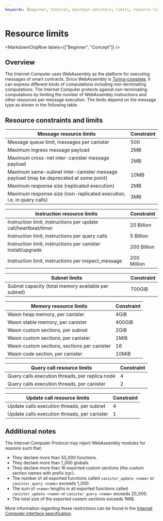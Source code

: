 ```yaml
---
keywords: [beginner, tutorial, maintain canisters, limits, resource limits]
---
```



# Resource limits

<MarkdownChipRow labels={["Beginner", "Concept"]} />

## Overview

The Internet Computer uses WebAssembly as the platform for executing messages of smart contracts.
Since WebAssembly is [Turing-complete](https://en.wikipedia.org/wiki/Turing_completeness), it can express different kinds of computations including non-terminating computations.
The Internet Computer protects against non-terminating computations by limiting the number of WebAssembly instructions and other resources per message execution.
The limits depend on the message type as shown in the following table.

## Resource constraints and limits

| Message resource limits                                                              | Constraint  |
| ------------------------------------------------------------------------------------ | ----------- |
| Message queue limit, messages per canister                                           | 500         |
| Maximum ingress message payload                                                      | 2MB         |
| Maximum cross-net inter-canister message payload                                     | 2MB         |
| Maximum same-subnet inter-canister message payload (may be deprecated at some point) | 10MB        |
| Maximum response size (replicated execution)                                         | 2MB         |
| Maximum response size (non-replicated execution, i.e. in query calls)                | 3MB         |

| Instruction resource limits                                                          | Constraint  |
| ------------------------------------------------------------------------------------ | ----------- |
| Instruction limit, instructions per update call/heartbeat/timer                      | 20 Billion  |
| Instruction limit, instructions per query calls                                      | 5 Billion   |
| Instruction limit, instructions per canister install/upgrade                         | 200 Billion |
| Instruction limit, instructions per inspect_message                                  | 200 Million |

| Subnet limits                                                                        | Constraint  |
| ------------------------------------------------------------------------------------ | ----------- |
| Subnet capacity (total memory available per subnet)                                  | 700GiB      |

| Memory resource limits                                                               | Constraint  |
| ------------------------------------------------------------------------------------ | ----------- |
| Wasm heap memory, per canister                                                       | 4GiB        |
| Wasm stable memory, per canister                                                     | 400GiB      |
| Wasm custom sections, per subnet                                                     | 2GiB        |
| Wasm custom sections, per canister                                                   | 1MiB        |
| Wasm custom sections, sections per canister                                          | 16          |
| Wasm code section, per canister                                                      | 10MiB       |

| Query call resource limits                                                           | Constraint  |
| ------------------------------------------------------------------------------------ | ----------- |
| Query calls execution threads, per replica node                                      | 4           |
| Query calls execution threads, per canister                                          | 2           |

| Update call resource limits                                                          | Constraint  |
| ------------------------------------------------------------------------------------ | ----------- |
| Update calls execution threads, per subnet                                           | 4           |
| Update calls execution threads, per canister                                         | 1           |

## Additional notes

The Internet Computer Protocol may reject WebAssembly modules for reasons such that:

- They declare more than 50_000 functions.
- They declare more than 1_000 globals.
- They declare more than 16 exported custom sections (the custom section names with prefix icp:).
- The number of all exported functions called `canister_update <name>` or `canister_query <name>` exceeds 1_000.
- The sum of `<name>` lengths in all exported functions called `canister_update <name>` or `canister_query <name>` exceeds 20_000.
- The total size of the exported custom sections exceeds 1MiB.

More information regarding these restrictions can be found in the [Internet Computer interface specification](https://internetcomputer.org/docs/current/references/ic-interface-spec/#system-api-module).
